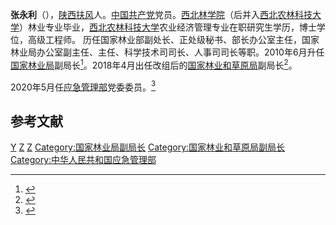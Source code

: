 '''张永利'''（{{bd|1963年|5月||catIdx=Z张}}），[[陕西|陕西]][[扶风|扶风]]人。[[中国共产党|中国共产党]]党员。[[西北农林科技大学|西北林学院]]（后并入[[西北农林科技大学|西北农林科技大学]]）林业专业毕业，[[西北农林科技大学|西北农林科技大学]]农业经济管理专业在职研究生学历，博士学位，高级工程师。
历任国家林业部副处长、正处级秘书、部长办公室主任，国家林业局办公室副主任、主任、科学技术司司长、人事司司长等职。2010年6月升任[[国家林业局|国家林业局]]副局长<ref>{{cite web|accessdate=2013-05-01|url=http://www.gov.cn/rsrm/2010-07/23/content_1662480.htm|title=张永利任国家林业局党组成员、副局长|publisher=[[中国政府网|中国政府网]]|archive-date=2019-08-23|archive-url=https://web.archive.org/web/20190823221928/http://www.gov.cn/rsrm/2010-07/23/content_1662480.htm}}</ref>。2018年4月出任改组后的[[国家林业和草原局|国家林业和草原局]]副局长<ref>{{Cite web|url=http://www.gov.cn/guowuyuan/2018-04/04/content_5279716.htm|title=国务院任免国家工作人员（2018年4月4日）|accessdate=2018-04-04|date=2018-04-04|publisher=中国政府网|archive-date=2018-04-04|archive-url=https://web.archive.org/web/20180404134820/http://www.gov.cn/guowuyuan/2018-04/04/content_5279716.htm|dead-url=no}}</ref>。

2020年5月任[[应急管理部|应急管理部]]党委委员。<ref>{{Cite web|title=国家林业和草原局副局长张永利任应急管理部党委委员(简历)_中国经济网——国家经济门户|url=http://district.ce.cn/newarea/sddy/202006/01/t20200601_35014211.shtml|accessdate=2020-06-08|work=district.ce.cn|archive-date=2020-06-08|archive-url=https://web.archive.org/web/20200608113256/http://district.ce.cn/newarea/sddy/202006/01/t20200601_35014211.shtml}}</ref>

==参考文献==
{{reflist|3}}

[[Category:张姓|Y]]
[[Category:扶风人|Z]]
[[Category:西北农林科技大学校友|Z]]
[[Category:国家林业局副局长|Category:国家林业局副局长]]
[[Category:国家林业和草原局副局长|Category:国家林业和草原局副局长]]
[[Category:中华人民共和国应急管理部|Category:中华人民共和国应急管理部]]